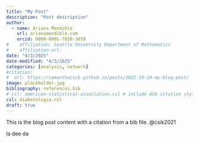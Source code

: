 ```yaml
---
title: "My Post"
description: "Post description"
author:
  - name: Ariana Mendible
    url: arianamendible.com
    orcid: 0000-0001-7820-3658
#    affiliation: Seattle University Department of Mathematics
#    affiliation-url: 
date: "4/3/2025"
date-modified: "4/3/2025"
categories: [analysis, network]
#citation: 
#  url: https://samanthacsik.github.io/posts/2022-10-24-my-blog-post/
image: placeholder.jpg
bibliography: references.bib
# csl: american-statistical-association.csl # include ASA citation style
csl: diabetologia.csl
draft: true
---
```


This is the blog post content with a citation from a bib file. @csik2021

la dee da
